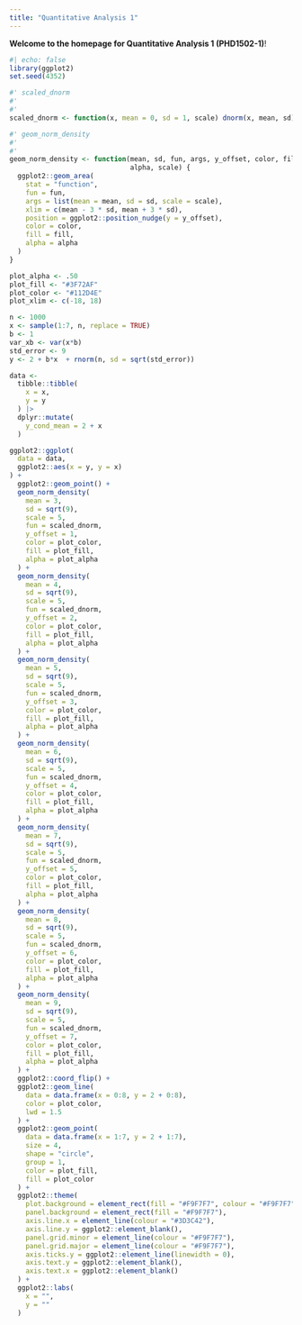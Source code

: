 ```yaml
---
title: "Quantitative Analysis 1"
---
```


**Welcome to the homepage for Quantitative Analysis 1 (PHD1502-1)**!

```r
#| echo: false
library(ggplot2)
set.seed(4352)

#' scaled_dnorm
#' 
#' 
scaled_dnorm <- function(x, mean = 0, sd = 1, scale) dnorm(x, mean, sd) * scale

#' geom_norm_density
#' 
#' 
geom_norm_density <- function(mean, sd, fun, args, y_offset, color, fill,
                              alpha, scale) {
  ggplot2::geom_area(
    stat = "function",
    fun = fun,
    args = list(mean = mean, sd = sd, scale = scale),
    xlim = c(mean - 3 * sd, mean + 3 * sd),
    position = ggplot2::position_nudge(y = y_offset),
    color = color,
    fill = fill,
    alpha = alpha
  )
}

plot_alpha <- .50
plot_fill <- "#3F72AF"
plot_color <- "#112D4E"
plot_xlim <- c(-18, 18)

n <- 1000
x <- sample(1:7, n, replace = TRUE)
b <- 1
var_xb <- var(x*b)
std_error <- 9
y <- 2 + b*x  + rnorm(n, sd = sqrt(std_error))

data <- 
  tibble::tibble(
    x = x,
    y = y
  ) |>
  dplyr::mutate(
    y_cond_mean = 2 + x
  )

ggplot2::ggplot(
  data = data,
  ggplot2::aes(x = y, y = x)
) + 
  ggplot2::geom_point() + 
  geom_norm_density(
    mean = 3,
    sd = sqrt(9),
    scale = 5,
    fun = scaled_dnorm,
    y_offset = 1,
    color = plot_color,
    fill = plot_fill,
    alpha = plot_alpha
  ) +
  geom_norm_density(
    mean = 4,
    sd = sqrt(9),
    scale = 5,
    fun = scaled_dnorm,
    y_offset = 2,
    color = plot_color,
    fill = plot_fill,
    alpha = plot_alpha
  ) +
  geom_norm_density(
    mean = 5,
    sd = sqrt(9),
    scale = 5,
    fun = scaled_dnorm,
    y_offset = 3,
    color = plot_color,
    fill = plot_fill,
    alpha = plot_alpha
  ) +
  geom_norm_density(
    mean = 6,
    sd = sqrt(9),
    scale = 5,
    fun = scaled_dnorm,
    y_offset = 4,
    color = plot_color,
    fill = plot_fill,
    alpha = plot_alpha
  ) +
  geom_norm_density(
    mean = 7,
    sd = sqrt(9),
    scale = 5,
    fun = scaled_dnorm,
    y_offset = 5,
    color = plot_color,
    fill = plot_fill,
    alpha = plot_alpha
  ) +
  geom_norm_density(
    mean = 8,
    sd = sqrt(9),
    scale = 5,
    fun = scaled_dnorm,
    y_offset = 6,
    color = plot_color,
    fill = plot_fill,
    alpha = plot_alpha
  ) +
  geom_norm_density(
    mean = 9,
    sd = sqrt(9),
    scale = 5,
    fun = scaled_dnorm,
    y_offset = 7,
    color = plot_color,
    fill = plot_fill,
    alpha = plot_alpha
  ) +
  ggplot2::coord_flip() + 
  ggplot2::geom_line(
    data = data.frame(x = 0:8, y = 2 + 0:8),
    color = plot_color,
    lwd = 1.5
  ) + 
  ggplot2::geom_point(
    data = data.frame(x = 1:7, y = 2 + 1:7),
    size = 4,
    shape = "circle",
    group = 1,
    color = plot_fill,
    fill = plot_color
  ) +
  ggplot2::theme(
    plot.background = element_rect(fill = "#F9F7F7", colour = "#F9F7F7"),
    panel.background = element_rect(fill = "#F9F7F7"),
    axis.line.x = element_line(colour = "#3D3C42"),
    axis.line.y = ggplot2::element_blank(),
    panel.grid.minor = element_line(colour = "#F9F7F7"),
    panel.grid.major = element_line(colour = "#F9F7F7"),
    axis.ticks.y = ggplot2::element_line(linewidth = 0),
    axis.text.y = ggplot2::element_blank(),
    axis.text.x = ggplot2::element_blank()
  ) + 
  ggplot2::labs(
    x = "",
    y = ""
  )

```